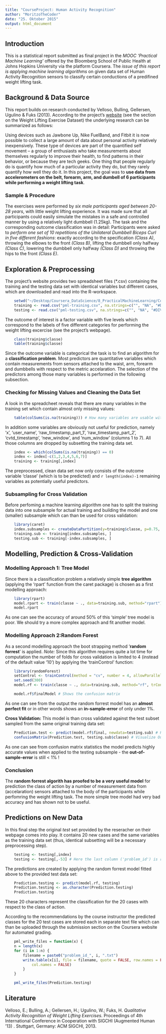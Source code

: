 ```yaml
---
title: "CourseProject: Human Activity Recognition"
author: "MoritzoTheCoder"
date: "25. Oktober 2015"
output: html_document
---
```

## Introduction

This is a statistical report submitted as final project in the *MOOC 'Practical Machine Learning'* offered by the Bloomberg School of Public Health at Johns Hopkins University via the platform Coursera.
The *issue of this report is applying machine learning algorithms* on given data set of Human Activity Recognition sensors to classify certain conductions of a predifined weight lifting task.

## Background & Data Source

This report builds on research conducted by Velloso, Bulling, Gellersen, Ugulino & Fuks (2013).
According to the project's [website](http://groupware.les.inf.puc-rio.br/har) (see the section on the Weight Lifting Exercise Dataset) the underlying research can be summarized as follows:

Using devices such as Jawbone Up, Nike FuelBand, and Fitbit it is now possible to collect a large amount of data about personal activity relatively inexpensively. These type of devices are part of the quantified self movement – a group of enthusiasts who take measurements about themselves regularly to improve their health, to find patterns in their behavior, or because they are tech geeks. One thing that people regularly do is quantify how much of a particular activity they do, but they rarely quantify how well they do it. In this project, the goal was to **use data from accelerometers on the belt, forearm, arm, and dumbell of 6 participants while performing a weight lifting task**.

### Sample & Procedure
The exercises were performed by *six male participants aged between 20-28 years*, with little weight lifting experience. It was made sure that all participants could easily simulate the mistakes in a safe and controlled manner by using a relatively light dumbbell (1.25kg). The task and the corresponding outcome classification was in detail:
Participants were asked to *perform one set of 10 repetitions of the Unilateral Dumbbell Biceps Curl in five different fashions*: exactly according to the specification *(Class A)*, throwing the elbows to the front *(Class B)*, lifting the dumbbell only halfway *(Class C)*, lowering the dumbbell only halfway *(Class D)* and throwing the hips to the front *(Class E)*.


## Exploration & Preprocessing

The project's website provides two spreadsheet files (*.csv) containing the training and the testing data set with identical variables but different cases, which are downloaded and read into the R-workspace.
```r
    setwd("~/Desktop/Coursera_DataScience/8_PracticalMachineLearning/CourseProject_MachineLearning")
    training <- read.csv("pml-training.csv", na.strings=c("", "NA", "#DIV/0!"), sep=",")
    testing <- read.csv("pml-testing.csv", na.strings=c("", "NA", "#DIV/0!"), sep=",")
```
The outcome of interest is a factor variable with five levels which correspond to the labels of five different categories for performing the weight lifting excercise (see the project's webpage).
```r
    class(training$classe)
    table(training$classe)
```
Since the outcome variable is categorical the task is to find an algorithm for a **classification problem**.
Most predictors are quantitative variables which contain measurements from sensors attached to the waist, arm, forearm and dumbbells with respect to the metric accelaration. The selection of the predictors among those many variables is performed in the following subsection.

### Checking for Missing Values and Cleaning the Data Set
A look in the spreadcheet reveals that there are many variables in the training set which contain almost only missing values:
```r
    table(colSums(is.na(training))) # How many variables are usable with regard to missing values?
```
In addition some variables are obviously not useful for prediction, namely 'x', 'user_name', 'raw_timestamp_part_1', 'raw_timestamp_part_2', 'cvtd_timestamp', 'new_window', and 'num_window' (columns 1 to 7). All those columns are dropped by subsetting the training data set.
```r
    index <- which(colSums(is.na(training)) == 0)
    index <- index[-c(1,2,3,4,5,6,7)]
    training <- training[,index]
```

The preprocessed, clean data set now only consists of the outcome variable 'classe' (which is to be predicted) and `r length(index)-1` remaining variables as potentially useful predictors.

### Subsampling for Cross Validation
Before perfoming a machine learning algorithm one has to split the training data into one subsample for actual training and building the model and one (smaller) subsample which can than be used for cross validation:
```r
    library(caret)
    index.subsamples <- createDataPartition(y=training$classe, p=0.75, list=FALSE)
    training.sub <- training[index.subsamples, ] 
    testing.sub <- training[-index.subsamples, ]
```


## Modelling, Prediction & Cross-Validation

### Modelling Approach 1: Tree Model
Since there is a classification problem a relatively simple **tree algorithm** (applying the 'rpart' function from the caret package) is chosen as a first modelling approach:
```r
    library(rpart)
    model.rpart <- train(classe ~ ., data=training.sub, method="rpart")
    model.rpart
```
As one can see the accuracy of around 50% of this 'simple' tree model is poor. We should try a more complex approach and fit another model.


### Modelling Approach 2:Random Forest
As a second modelling approach the boot strapping method '**random forrest**' is applied. 
*Note:* Since this algorithm requires quite a lot time for computation the number of folds for cross validation is limited to 4 (instead of the default value '10') by applying the 'trainControl' function:
```r
    library(randomForest) 
    setControl <- trainControl(method = "cv", number = 4, allowParallel = TRUE) 
    set.seed(300)
    model.rf <- train(classe ~ ., data=training.sub, method="rf", trControl = setControl )
```

```r
    model.rf$finalModel # Shows the confusion matrix
```
As one can see from the output the random forrest model has an **almost perfect fit** or in other words shows an **in-sample-error** of only under 1%.

**Cross Validation:**
This model is than cross validated against the test subset sampled from the same original training data set:
```r
    Prediction.test <- predict(model.rf$final, newdata=testing.sub) # Predictions on test subsample data
    confusionMatrix(Prediction.test, testing.sub$classe) # Visualize Output

```
As one can see from confusion matrix statistics the model predicts highly accurate values when applied to the testing subsample - the **out-of-sample-error** is still < 1% !

### Conclusion
The **random forrest algorith has proofed to be a very useful model** for prediction the class of action by a number of measurement data from (accelaration) sensors attached to the body of the participants while perfomring the weight lifting task. The more simple tree model had very bad accuracy and has shown not to be useful.

## Predictions on New Data
In this final step the original *test* set provided by the reseracher on their webpage comes into play.
It contains 20 new cases and the same variables as the training data set (thus, identical subsetting will be a necessary preprocessing step).
```r
    testing <- testing[,index]
    testing <- testing[,-53] # Here the last column ('problem_id') is removed.
```
The predictions are created by applying the random forrest model fitted above to the provided test data set:
```r
    Prediction.testing <- predict(model.rf, testing)
    Prediction.testing <- as.character(Prediction.testing)
    Prediction.testing
```
These 20 characters represent the classification for the 20 cases with respect to the class of action.

According to the recommendations by the course instructor the predicted classes for the 20 test cases are stored each in separate text file which can than be uploaded through the submission section on the Coursera website for automated grading.
```r
    pml_write_files = function(x) {
    n = length(x)
    for (i in 1:n) {
        filename = paste0("problem_id_", i, ".txt")
        write.table(x[i], file = filename, quote = FALSE, row.names = FALSE, 
            col.names = FALSE)
        }
    }

    pml_write_files(Prediction.testing)
```

## Literature
Velloso, E.; Bulling, A.; Gellersen, H.; Ugulino, W.; Fuks, H. *Qualitative Activity Recognition of Weight Lifting Exercises.* Proceedings of 4th International Conference in Cooperation with SIGCHI (Augmented Human '13) . Stuttgart, Germany: ACM SIGCHI, 2013.
